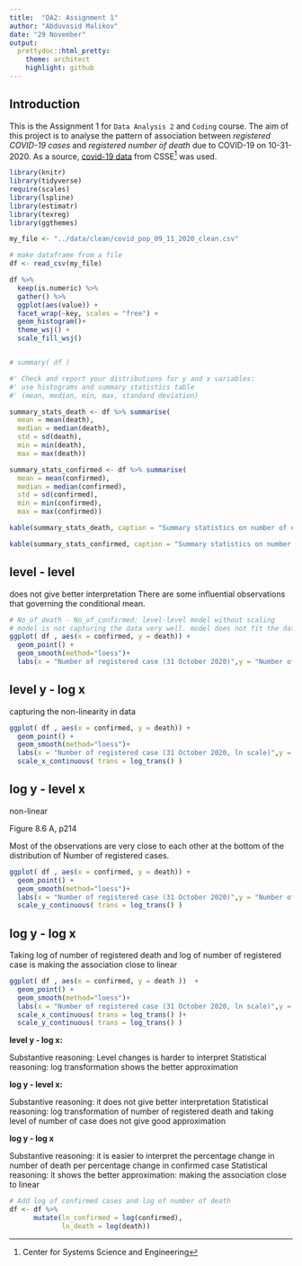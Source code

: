 ```yaml
---
title:  "DA2: Assignment 1"
author: "Abduvosid Malikov"
date: "29 November"
output:
  prettydoc::html_pretty:
    theme: architect
    highlight: github
---
```


## Introduction

This is the Assignment 1 for `Data Analysis 2`  and `Coding` course. The aim of this project is  to analyse the pattern of association between *registered COVID-19 cases* and *registered number of death* due to COVID-19 on 10-31-2020. 
As a source, [covid-19 data](https://github.com/CSSEGISandData/COVID-19/blob/master/csse_covid_19_data/csse_covid_19_daily_reports/10-31-2020.csv) from CSSE^[Center for Systems Science and Engineering] was used. 

``` r
library(knitr)
library(tidyverse)
require(scales)
library(lspline)
library(estimatr)
library(texreg)
library(ggthemes)

my_file <- "../data/clean/covid_pop_09_11_2020_clean.csv"

# make dataframe from a file
df <- read_csv(my_file)
```

``` r

df %>%
  keep(is.numeric) %>% 
  gather() %>% 
  ggplot(aes(value)) +
  facet_wrap(~key, scales = "free") +
  geom_histogram()+
  theme_wsj() + 
  scale_fill_wsj()


# summary( df )
```

``` r

#' Check and report your distributions for y and x variables: 
#' use histograms and summary statistics table 
#' (mean, median, min, max, standard deviation)

summary_stats_death <- df %>% summarise(
  mean = mean(death),
  median = median(death),
  std = sd(death),
  min = min(death),
  max = max(death))

summary_stats_confirmed <- df %>% summarise(
  mean = mean(confirmed),
  median = median(confirmed),
  std = sd(confirmed),
  min = min(confirmed),
  max = max(confirmed))
```

```r
kable(summary_stats_death, caption = "Summary statistics on number of death")

kable(summary_stats_confirmed, caption = "Summary statistics on number of confirmed cases") 

```


## level - level
does not give better interpretation
There are some influential observations that governing the conditional mean. 

```r
# No_of_death - No_of_confirmed: level-level model without scaling
# model is not capturing the data very well. model does not fit the data
ggplot( df , aes(x = confirmed, y = death)) +
  geom_point() +
  geom_smooth(method="loess")+
  labs(x = "Number of registered case (31 October 2020)",y = "Number of registered death") 

```

## level y - log x
capturing the non-linearity in data
```r
ggplot( df , aes(x = confirmed, y = death)) +
  geom_point() +
  geom_smooth(method="loess")+
  labs(x = "Number of registered case (31 October 2020, ln scale)",y = "Number of registered death") +
  scale_x_continuous( trans = log_trans() )
```

## log y - level x

non-linear

Figure 8.6 A, p214

Most of the observations are very close to each other at the bottom of the distribution of Number of registered cases.



```r

ggplot( df , aes(x = confirmed, y = death)) +
  geom_point() +
  geom_smooth(method="loess")+
  labs(x = "Number of registered case (31 October 2020)",y = "Number of registered death (ln scale)") +
  scale_y_continuous( trans = log_trans() )
```

## log y - log x

Taking log of number of registered death and log of number of registered case is making the association close to linear

```r

ggplot( df , aes(x = confirmed, y = death ))  +
  geom_point() +
  geom_smooth(method="loess")+
  labs(x = "Number of registered case (31 October 2020, ln scale)",y = "Number of registered death (ln scale)") +
  scale_x_continuous( trans = log_trans() )+
  scale_y_continuous( trans = log_trans() )
```

**level y - log x:**

Substantive reasoning: Level changes is harder to interpret
Statistical reasoning: log transformation shows the better approximation

**log y - level x:**

Substantive reasoning: it does not give better interpretation 
Statistical reasoning: log transformation of number of registered death and taking level of number of case does not give good approximation

**log y - log x**

Substantive reasoning: it is easier to interpret the percentage change in number of death per percentage change in confirmed case
Statistical reasoning: it shows the better approximation: making the association close to linear

```r

# Add log of confirmed cases and log of number of death
df <- df %>% 
      mutate(ln_confirmed = log(confirmed),
             ln_death = log(death))

```


